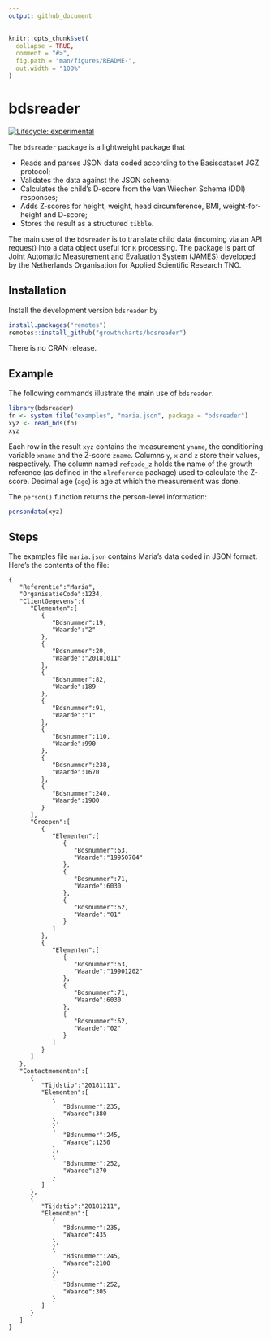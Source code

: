 ```yaml
---
output: github_document
---
```


<!-- README.md is generated from README.Rmd. Please edit that file -->

```r
knitr::opts_chunk$set(
  collapse = TRUE,
  comment = "#>",
  fig.path = "man/figures/README-",
  out.width = "100%"
)
```
# bdsreader

<!-- badges: start -->
[![Lifecycle: experimental](https://img.shields.io/badge/lifecycle-experimental-orange.svg)](https://lifecycle.r-lib.org/articles/stages.html#experimental)
<!-- badges: end -->

The `bdsreader` package is a lightweight package that

- Reads and parses JSON data coded according to the Basisdataset JGZ protocol;
- Validates the data against the JSON schema;
- Calculates the child's D-score from the Van Wiechen Schema (DDI) responses;
- Adds Z-scores for height, weight, head circumference, BMI, weight-for-height and D-score;
- Stores the result as a structured `tibble`.

The main use of the `bdsreader` is to translate child data (incoming via an API request) into a data object useful for `R` processing. The package is part of Joint Automatic Measurement and Evaluation System (JAMES) developed by the Netherlands Organisation for Applied Scientific Research TNO.

## Installation

Install the development version `bdsreader` by

```r
install.packages("remotes")
remotes::install_github("growthcharts/bdsreader")
```

There is no CRAN release.

## Example

The following commands illustrate the main use of `bdsreader`.

```r
library(bdsreader)
fn <- system.file("examples", "maria.json", package = "bdsreader")
xyz <- read_bds(fn)
xyz
```

Each row in the result `xyz` contains the measurement `yname`, the conditioning variable `xname` and the Z-score `zname`. Columns `y`, `x` and `z` store their values, respectively. The column named `refcode_z` holds the name of the growth reference (as defined in the `nlreference` package) used to calculate the Z-score. Decimal age (`age`) is age at which the measurement was done.

The `person()` function returns the person-level information:

```r
persondata(xyz)
```


## Steps

The examples file `maria.json` contains Maria's data coded in JSON format. Here's the contents of the file:

```
{
   "Referentie":"Maria",
   "OrganisatieCode":1234,
   "ClientGegevens":{
      "Elementen":[
         {
            "Bdsnummer":19,
            "Waarde":"2"
         },
         {
            "Bdsnummer":20,
            "Waarde":"20181011"
         },
         {
            "Bdsnummer":82,
            "Waarde":189
         },
         {
            "Bdsnummer":91,
            "Waarde":"1"
         },
         {
            "Bdsnummer":110,
            "Waarde":990
         },
         {
            "Bdsnummer":238,
            "Waarde":1670
         },
         {
            "Bdsnummer":240,
            "Waarde":1900
         }
      ],
      "Groepen":[
         {
            "Elementen":[
               {
                  "Bdsnummer":63,
                  "Waarde":"19950704"
               },
               {
                  "Bdsnummer":71,
                  "Waarde":6030
               },
               {
                  "Bdsnummer":62,
                  "Waarde":"01"
               }
            ]
         },
         {
            "Elementen":[
               {
                  "Bdsnummer":63,
                  "Waarde":"19901202"
               },
               {
                  "Bdsnummer":71,
                  "Waarde":6030
               },
               {
                  "Bdsnummer":62,
                  "Waarde":"02"
               }
            ]
         }
      ]
   },
   "Contactmomenten":[
      {
         "Tijdstip":"20181111",
         "Elementen":[
            {
               "Bdsnummer":235,
               "Waarde":380
            },
            {
               "Bdsnummer":245,
               "Waarde":1250
            },
            {
               "Bdsnummer":252,
               "Waarde":270
            }
         ]
      },
      {
         "Tijdstip":"20181211",
         "Elementen":[
            {
               "Bdsnummer":235,
               "Waarde":435
            },
            {
               "Bdsnummer":245,
               "Waarde":2100
            },
            {
               "Bdsnummer":252,
               "Waarde":305
            }
         ]
      }
   ]
}
```

